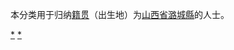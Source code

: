 {{Catnav|頁面分類|各種主題的頁面分類|依中国各省来作的分类|各地中国人|山西人|长治人}}
{{Catnav|頁面分類|人物|各國人物|中国人|各地中国人|山西人|长治人}}

本分类用于归纳[[籍贯|籍贯]]（出生地）为[[山西省|山西省]][[潞城縣|潞城縣]]的人士。

[[Category:长治人|*]]
[[Category:潞城区|*]]